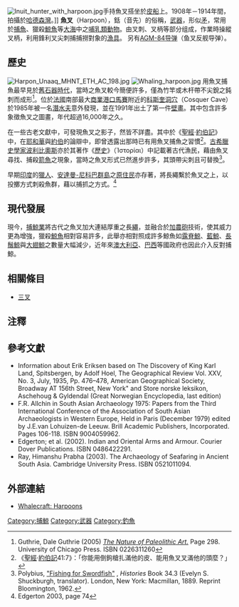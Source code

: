 [[File:Inuit_hunter_with_harpoon.jpg|thumb]]手持魚叉搭坐於[[皮船|皮船]]上。1908年－1914年間，拍攝於[[哈德森灣|哈德森灣]]。]]
'''魚叉'''（Harpoon），銛（音先）的俗稱，[[武器|武器]]，形似[[矛|矛]]，常用於[[捕魚|捕魚]]、獵殺[[鯨魚|鯨魚]]等[[大海|大海]]中之[[哺乳類動物|哺乳類動物]]。由叉刺、叉柄等部分组成，作業時操縱叉柄，利用鋒利叉尖刺捕捕撈對象的[[漁具|漁具]]。
另有[[AGM-84魚叉反艦飛彈|AGM-84导弹]]（鱼叉反舰导弹）。

== 歷史 ==
[[File:Harpon_Unaaq_MHNT_ETH_AC_198.jpg|thumb]]
[[File:Whaling_harpoon.jpg|thumb]]
用魚叉捕魚最早見於[[舊石器時代|舊石器時代]]，當時之魚叉較今簡便許多，僅為竹竿或木杆帶不尖銳之鈍刺而成形<ref>Guthrie, Dale Guthrie (2005) [http://books.google.co.nz/books?id=3u6JNwMyMCEC&pg=PA298&lpg=PA298&dq=Cosquer+spear+fish&source=web&ots=JMnNQj1gPu&sig=2SgDhCZyGrWWNpMXz9y0DLSWmuE&hl=en#PPA298,M1 ''The Nature of Paleolithic Art.''] {{Wayback|url=http://books.google.co.nz/books?id=3u6JNwMyMCEC&pg=PA298&lpg=PA298&dq=Cosquer+spear+fish&source=web&ots=JMnNQj1gPu&sig=2SgDhCZyGrWWNpMXz9y0DLSWmuE&hl=en#PPA298,M1 |date=20131014194402 }} Page 298. University of Chicago Press. ISBN 0226311260</ref>。位於[[法國|法國]]南部最大[[商業港口|商業港口]][[馬賽|馬賽]]附近的[[科斯奎洞穴|科斯奎洞穴]]（Cosquer Cave）於1985年被一名[[潛水夫|潛水夫]]意外發現，並在1991年出土了第一件[[壁畫|壁畫]]。其中包含許多象徵魚叉之圖畫，年代超過16,000年之久。

在一些古老文獻中，可發現魚叉之影子，然皆不詳盡。其中於《[[聖經|聖經]]·[[約伯記|約伯記]]》中，在[[耶和華|耶和華]]與[[約伯|約伯]]的論辯中，即曾透露出那時已有用魚叉捕魚之習慣<ref>《[[聖經|聖經]]·[[約伯記|約伯記]]41:7》：「你能用倒鉤槍扎滿他的皮、能用魚叉叉滿他的頭麼？」</ref>。[[古希臘|古希臘]][[史學家|史學家]][[波利比奧斯|波利比奧斯]]亦於其著作《[[歷史_(書籍)|歷史]]》（Ἱστορίαι）中記載著古代漁民，藉由魚叉尋找、捕殺[[箭魚|箭魚]]之現象，當時之魚叉形式已然進步許多，其頭帶尖刺且可替換<ref>Polybius, [http://www.perseus.tufts.edu/cgi-bin/ptext?lookup=Plb.+34.3 "Fishing for Swordfish"] {{Wayback|url=http://www.perseus.tufts.edu/cgi-bin/ptext?lookup=Plb.+34.3 |date=20081008113532 }}, ''Histories'' Book 34.3 (Evelyn S. Shuckburgh, translator). London, New York: Macmillan, 1889. Reprint Bloomington, 1962.</ref>。

早期[[印度|印度]]的[[獵人|獵人]]、[[安達曼-尼科巴群島|安達曼-尼科巴群島]]之[[原住民|原住民]]亦存著，將長繩繫於魚叉之上，以投擲方式刺殺魚群，藉以捕抓之方式。<ref>Edgerton 2003, page 74</ref>

== 現代發展 ==
現今，[[捕鯨業|捕鯨業]]將古代之魚叉加大連結厚重之長[[繩|繩]]，並融合於[[加農砲|加農砲]]技術，使其威力更為增強，獵殺[[鯨魚|鯨魚]]相對容易許多，此舉亦相對照成許多鯨魚如[[露脊鯨|露脊鯨]]、[[藍鯨|藍鯨]]、[[長鬚鯨|長鬚鯨]]與[[大翅鯨|大翅鯨]]之數量大幅減少，近年來[[澳大利亞|澳大利亞]]、[[巴西|巴西]]等國政府也因此介入反對捕鯨。

== 相關條目 ==
* [[三叉|三叉]]

== 注釋 ==
{{reflist}}

== 參考文獻 ==
* Information about Erik Eriksen based on The Discovery of King Karl Land, Spitsbergen, by Adolf Hoel, The Geographical Review Vol. XXV, No. 3, July, 1935, Pp. 476–478, American Geographical Society, Broadway AT 156th Street, New York" and Store norske leksikon, Aschehoug & Gyldendal (Great Norwegian Encyclopedia, last edition)
* F.R. Allchin in South Asian Archaeology 1975: Papers from the Third International Conference of the Association of South Asian Archaeologists in Western Europe, Held in Paris (December 1979) edited by J.E.van Lohuizen-de Leeuw. Brill Academic Publishers, Incorporated. Pages 106-118. ISBN 9004059962.
* Edgerton; et al. (2002). Indian and Oriental Arms and Armour. Courier Dover Publications. ISBN 0486422291.
* Ray, Himanshu Prabha (2003). The Archaeology of Seafaring in Ancient South Asia. Cambridge University Press. ISBN 0521011094.

== 外部連結 ==
*[https://web.archive.org/web/20090301075603/http://whalecraft.net/Harpoons.html Whalecraft: Harpoons]

{{Authority control}}
[[Category:捕鯨|Category:捕鯨]]
[[Category:武器|Category:武器]]
[[Category:釣魚|Category:釣魚]]